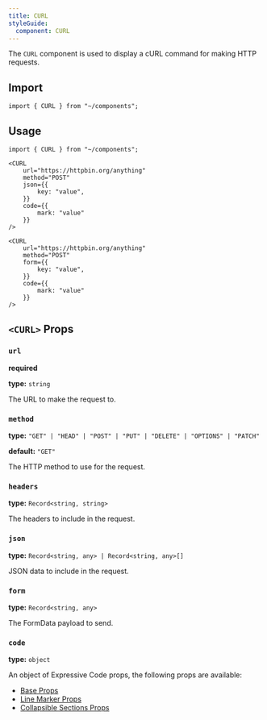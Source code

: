 ```yaml
---
title: CURL
styleGuide:
  component: CURL
---
```


The `CURL` component is used to display a cURL command for making HTTP requests.

## Import

```mdx
import { CURL } from "~/components";
```

## Usage

```mdx live
import { CURL } from "~/components";

<CURL
	url="https://httpbin.org/anything"
	method="POST"
	json={{
		key: "value",
	}}
	code={{
		mark: "value"
	}}
/>

<CURL
	url="https://httpbin.org/anything"
	method="POST"
	form={{
		key: "value",
	}}
	code={{
		mark: "value"
	}}
/>
```

## `<CURL>` Props

### `url`

**required**

**type:** `string`

The URL to make the request to.

### `method`

**type:** `"GET" | "HEAD" | "POST" | "PUT" | "DELETE" | "OPTIONS" | "PATCH"`

**default:** `"GET"`

The HTTP method to use for the request.

### `headers`

**type:** `Record<string, string>`

The headers to include in the request.

### `json`

**type:** `Record<string, any> | Record<string, any>[]`

JSON data to include in the request.

### `form`

**type:** `Record<string, any>`

The FormData payload to send.

### `code`

**type:** `object`

An object of Expressive Code props, the following props are available:

- [Base Props](https://expressive-code.com/key-features/code-component/#available-props)
- [Line Marker Props](https://expressive-code.com/key-features/text-markers/#props)
- [Collapsible Sections Props](https://expressive-code.com/plugins/collapsible-sections/#props)
